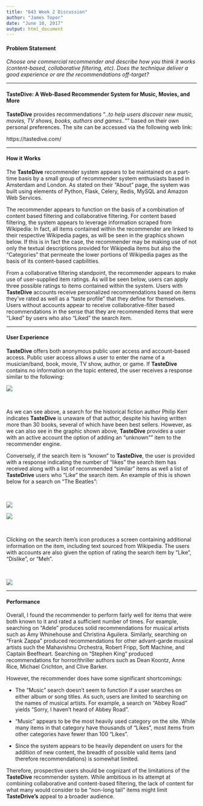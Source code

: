 ```yaml
---
title: "643 Week 2 Discussion"
author: "James Topor"
date: "June 10, 2017"
output: html_document
---
```


#### Problem Statement

*Choose one commercial recommender and describe how you think it works (content-based, collaborative filtering, etc). Does the technique deliver a good experience or are the recommendations off-target?*

_____

#### TasteDive: A Web-Based Recommender System for Music, Movies, and More

__TasteDive__ provides recommendations "*..to help users discover new music, movies, TV shows, books, authors and games..*"" based on their own personal preferences. The site can be accessed via the following web link:

https://tastedive.com/

_____

#### How it Works

The __TasteDive__ recommender system appears to be maintained on a part-time basis by a small group of recommender system enthusiasts based in Amsterdam and London. As stated on their "About" page, the system was built using elements of Python, Flask, Celery, Redis, MySQL and Amazon Web Services. 

The recommender appears to function on the basis of a combination of content based filtering and collaborative filtering. For content based filtering, the system appears to leverage information scraped from Wikipedia: In fact, all items contained within the recommender are linked to their respective Wikipedia pages, as will be seen in the graphics shown below. If this is in fact the case, the recommender may be making use of not only the textual descriptions provided for Wikipedia items but also the "Categories" that permeate the lower portions of Wikipedia pages as the basis of its content-based capbilities.

From a collaborative filtering standpoint, the recommender appears to make use of user-supplied item ratings. As will be seen below, users can apply three possible ratings to items contained within the system. Users with __TasteDive__ accounts receive personalized recommendations based on items they've rated as well as a "taste profile" that they define for themselves. Users without accounts appear to receive collaborative-filter based recommendations in the sense that they are recommended items that were "Liked" by users who also "Liked" the search item.

_____

#### User Experience

__TasteDive__ offers both anonymous public user access and account-based access. Public user access allows a user to enter the name of a musician/band, book, movie, TV show, author, or game. If __TasteDive__ contains no information on the topic entered, the user receives a response similar to the following:


![](nofind.png)

<br>

As we can see above, a search for the historical fiction author Philip Kerr indicates __TasteDive__ is unaware of that author, despite his having written more than 30 books, several of which have been best sellers. However, as we can also see in the graphic shown above, __TasteDive__ provides a user with an active account the option of adding an "unknown"" item to the recommender engine. 

Conversely, if the search item is "known" to __TasteDive__, the user is provided with a response indicating the number of "likes" the search item has received along with a list of recommended "similar" items as well a list of __TasteDrive__ users who "Like" the search item. An example of this is shown below for a search on "The Beatles":

<br>

![](beatles.png)

![](beatles_people.png)

<br>

Clicking on the search item's icon produces a screen containing additional information on the item, including text sourced from Wikipedia. The users with accounts are also given the option of rating the search item by "Like", "Dislike", or "Meh".

<br>

![](beatles-content.png)

_____

#### Performance

Overall, I found the recommender to perform fairly well for items that were both known to it and rated a sufficient number of times. For example, searching on "Adele" produces solid recommendations for musical artists such as Amy Whinehouse and Christina Aguilera. Similarly, searching on "Frank Zappa" produced recommendations for other advant-garde musical artists such the Mahavishnu Orchestra, Robert Fripp, Soft Machine, and Captain Beefheart. Searching on "Stephen King" produced recommendations for horror/thriller authors such as Dean Koontz, Anne Rice, Michael Crichton, and Clive Barker.

However, the recommender does have some significant shortcomings:

- The "Music" search doesn't seem to function if a user searches on either album or song titles. As such, users are limited to searching on the names of musical artists. For example, a search on "Abbey Road" yields "Sorry, I haven't heard of Abbey Road".

- "Music" appears to be the most heavily used category on the site. While many items in that category have thousands of "Likes", most items from other categories have fewer than 100 "Likes".

- Since the system appears to be heavily dependent on users for the addition of new content, the breadth of possible valid items (and therefore recommendations) is somewhat limited.

Therefore, prospective users should be cognizant of the limitations of the __TasteDive__ recommender system. While ambitious in its attempt at combining collaborative and content-based filtering, the lack of content for what many would consider to be "non-long tail" items might limit __TasteDrive's__ appeal to a broader audience.

